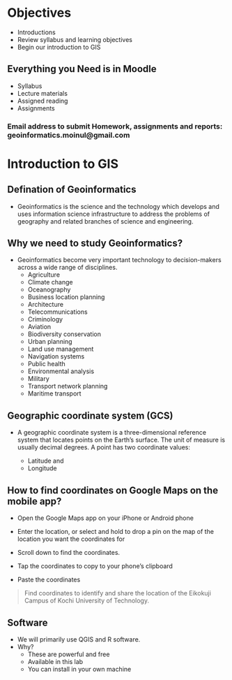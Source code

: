 # Objectives

- Introductions
- Review syllabus and learning objectives
- Begin our introduction to GIS

## Everything you Need is in Moodle

- Syllabus
- Lecture materials
- Assigned reading
- Assignments

### Email address to submit Homework, assignments and reports: geoinformatics.moinul@gmail.com

# Introduction to GIS

## Defination of Geoinformatics

-   Geoinformatics is the science and the technology which develops and uses information science infrastructure to address the problems of geography and related branches of science and engineering.

## Why we need to study Geoinformatics?

-   Geoinformatics become very important technology to decision-makers across a wide range of disciplines.
    -   Agriculture
    -   Climate change
    -   Oceanography
    -   Business location planning
    -   Architecture
    -   Telecommunications
    -   Criminology
    -   Aviation
    -   Biodiversity conservation
    -   Urban planning
    -   Land use management
    -   Navigation systems
    -   Public health
    -   Environmental analysis
    -   Military
    -   Transport network planning
    -   Maritime transport

## Geographic coordinate system (GCS)

-   A geographic coordinate system is a three-dimensional reference system that locates points on the Earth's surface. The unit of measure is usually decimal degrees. A point has two coordinate values:

    -   Latitude and
    -   Longitude

## How to find coordinates on Google Maps on the mobile app?

-   Open the Google Maps app on your iPhone or Android phone

-   Enter the location, or select and hold to drop a pin on the map of the location you want the coordinates for

-   Scroll down to find the coordinates.

-   Tap the coordinates to copy to your phone's clipboard

-   Paste the coordinates

> Find coordinates to identify and share the location of the Eikokuji Campus of Kochi University of Technology.

## Software

-   We will primarily use QGIS and R software.
-   Why?
    -   These are powerful and free
    -   Available in this lab
    -   You can install in your own machine
